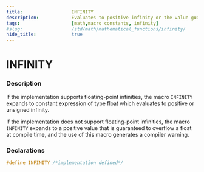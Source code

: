 ```yaml
---
title:                  INFINITY
description:            Evaluates to positive infinity or the value guaranteed to overflow a float
tags:                   [math,macro constants, infinity]
#slug:                  /std/math/mathematical_functions/infinity/
hide_title:             true
---
```


# INFINITY

### Description

If the implementation supports floating-point infinities, the macro `INFINITY` expands to constant expression of type float which evaluates to positive or unsigned infinity.

If the implementation does not support floating-point infinities, the macro `INFINITY` expands to a positive value that is guaranteed to overflow a 
<span class='col-lb'>float</span> at compile time, and the use of this macro generates a compiler warning.


### Declarations
```cpp
#define INFINITY /*implementation defined*/
```